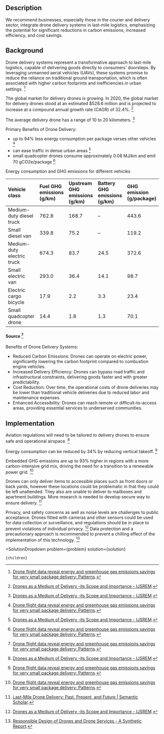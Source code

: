

## Description

We recommend businesses, especially those in the courier and delivery sector, integrate drone delivery systems in last-mile logistics, emphasizing the potential for significant reductions in carbon emissions, increased efficiency, and cost savings.

## Background

Drone delivery systems represent a transformative approach to last-mile logistics, capable of delivering goods directly to consumers' doorsteps. By leveraging unmanned aerial vehicles (UAVs), these systems promise to reduce the reliance on traditional ground transportation, which is often associated with higher carbon footprints and inefficiencies in urban settings. [^"1"]

The global market for delivery drones is growing. In 2020, the global market for delivery drones stood at an estimated $528.6 million and is projected to increase at a compound annual growth rate (CAGR) of 32.4%. [^"6"]

The average delivery drone has a range of 10 to 20 kilometers. [^"6"]


Primary Benefits of Drone Delivery:
- up to 94% less energy consumption per package verses other vehicles [^"1"]
- can ease traffic in dense urban areas [^"6"]
- small quadcopter drones consume approximately 0.08 MJ/km and emit 70 gCO2e/package [^"1"]

Energy consumption and GHG emissions for different vehicles

|Vehicle class|Fuel GHG emissions (g/km)|Upstream GHG emissions (g/km)|Battery GHG emissions (g/km)|GHG emission (g/package)|
|:----|:----|:----|:----|:----|
|Medium-duty diesel truck|762.8|168.7|–|443.6|
|Small diesel van|339.8|75.2|–|119.2|
|Medium-duty electric truck|674.3|83.7|24.5|372.6|
|Small electric van|293.0|36.4|14.1|98.7|
|Electric cargo bicycle|17.9|2.2|3.3|23.4|
|Small quadcopter drone|14.4|1.8|1.3|70.1|

#### Source [^"1"]


Benefits of Drone Delivery Systems:

- Reduced Carbon Emissions: Drones can operate on electric power, significantly lowering the carbon footprint compared to combustion engine vehicles.
- Increased Delivery Efficiency: Drones can bypass road traffic and infrastructural constraints, delivering goods faster and with greater predictability.
- Cost Reduction: Over time, the operational costs of drone deliveries may be lower than traditional vehicle deliveries due to reduced labor and maintenance expenses.
- Enhanced Accessibility: Drones can reach remote or difficult-to-access areas, providing essential services to underserved communities.



## Implementation


Aviation regulations will need to be tailored to delivery drones to ensure safe and operational airspace. [^"6"]

Energy consumption can be reduced by 34% by reducing vertical takeoff. [^"1"]

Embedded GHG emissions are up to 93% higher in regions with a more carbon-intensive grid mix, driving the need for a transition to a renewable power grid. [^"1"]

Drones can only deliver items to accessible places such as front doors or back yards, however these locations could be problematic in that they could be left unattended. They also are unable to deliver to mailboxes and apartment buildings. More research is needed to develop secure way to ensure delivery. [^"2"]

Privacy, and safety concerns as well as noise levels are challenges to public acceptance. Drones fitted with cameras and other sensors could be used for data collection or surveillance, and regulations should be in place to prevent violations of individual privacy. [^"6"] Data protection and a precautionary approach is recommended to prevent a chilling effect of the implementation of this technology. [^"7"]

[^"1"]:  [Drone flight data reveal energy and greenhouse gas emissions savings for very small package delivery: Patterns](https://www.cell.com/patterns/fulltext/S2666-3899(22)00180-5?_returnURL=https%3A%2F%2Flinkinghub.elsevier.com%2Fretrieve%2Fpii%2FS2666389922001805%3Fshowall%3Dtrue). 
[^"2"]:  [Last-Mile Drone Delivery: Past, Present, and Future | Semantic Scholar](https://www.semanticscholar.org/paper/Last-Mile-Drone-Delivery%3A-Past%2C-Present%2C-and-Future-Eskandaripour-Boldsaikhan/70971f92e7a0357ed3cea5c463ba73781e7b6762). 
[^"3"]:  [[PDF] Optimizing Drone Delivery in Smart Cities | Semantic Scholar](https://www.semanticscholar.org/paper/Optimizing-Drone-Delivery-in-Smart-Cities-Shahzaad-Alkouz/caea10f4645862c3751be42d798e709869ef1322). 
[^"4"]:  [A systematic literature review on the main factors for public acceptance of drones](https://www.sciencedirect.com/science/article/abs/pii/S0160791X2200238X?via%3Dihub). 
[^"5"]:  [Robots in Space: Sharing the Sidewalk with Autonomous Delivery Vehicles](https://papers.ssrn.com/sol3/papers.cfm?abstract_id=3347466). 
[^"6"]:  [Drones as a Medium of Delivery -its Scope and Importance - IJSREM](https://ijsrem.com/download/drones-as-a-medium-of-delivery-its-scope-and-importance/). 
[^"7"]:  [Responsible Design of Drones and Drone Services - A Synthetic Report](https://papers.ssrn.com/sol3/papers.cfm?abstract_id=3096573). 


  <SolutionDropdown 
    problem={problem} 
    solution={solution}
  >
    {children}
  </SolutionDropdown>